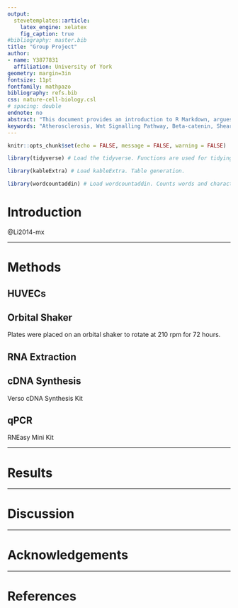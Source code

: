 ```yaml
---
output: 
  stevetemplates::article:
    latex_engine: xelatex
    fig_caption: true
#bibliography: master.bib
title: "Group Project"
author:
- name: Y3877831
  affiliation: University of York
geometry: margin=3in
fontsize: 11pt
fontfamily: mathpazo
bibliography: refs.bib
css: nature-cell-biology.csl
# spacing: double
endnote: no
abstract: "This document provides an introduction to R Markdown, argues for its benefits, and presents a sample manuscript template intended for an academic audience. I include basic syntax to R Markdown and a minimal working example of how the analysis itself can be conducted within R with the `knitr` package."
keywords: "Atherosclerosis, Wnt Signalling Pathway, Beta-catenin, Shear Stress, Human Umbilical Vein Endothelial Cells (HUVECs), Angiopoietin-2, Axin, Thrombospondin-1."
---
```


```r
knitr::opts_chunk$set(echo = FALSE, message = FALSE, warning = FALSE)
```

```r
library(tidyverse) # Load the tidyverse. Functions are used for tidying data and creating plots via ggplot2.

library(kableExtra) # Load kableExtra. Table generation.

library(wordcountaddin) # Load wordcountaddin. Counts words and characters in text in an R markdown document.
```

# Introduction

\@Li2014-mx

```{=plain}
<!-- 
Description of the background to the investigation 
An account of relevant literature
A clear statement of the major aims (or hypotheses) of the investigation
What is the question your project is asking and why it is a good question?
It should explain the basic nature of the problem and how your work seeks to extend scientific knowledge in the area. 
Be concise. Space is limited, so make sure that the literature you cover is directly relevant to your project. 
Start broad, then focus in.
End with a clear statement of aims (and/or hypotheses).-->
```

------------------------------------------------------------------------

# Methods

```{=plain}
<!-- 
A clear and concise description of the experimental methods used in the investigation.
Sufficient detail should be provided to enable the experiments to be reproduced.
Data figures and analysis should not be included in this section.-->
```
## HUVECs {.unnumbered}

## Orbital Shaker {.unnumbered}

Plates were placed on an orbital shaker to rotate at 210 rpm for 72 hours.

## RNA Extraction {.unnumbered}

## cDNA Synthesis {.unnumbered}

Verso cDNA Synthesis Kit

## qPCR {.unnumbered}

RNEasy Mini Kit

------------------------------------------------------------------------

# Results

```{=html}
<!-- 
Clear and well-structured description of findings 
Appropriate narrative of the experimental rationale and the major conclusions 
May include descriptions of problem solving and troubleshooting
Well-prepared and consistently presented tables and figures 
Numbered tables and figures with legends (captions).
Legends should provide enough information to allow the reader to understand the table/figure.
Get your figures and tables ready first
Use enough text to provide a clear narrative through those figures and tables
Do start with some basic results
Highlight the key findings, but don’t discuss them
Make sure statistics are reported in the correct format
Few references -->
```

------------------------------------------------------------------------

# Discussion

```{=html}
<!-- Do not simply recapitulate the results
Explore the wider meaning of the results
To what extent has your investigation addressed the aims provided in the introduction?
How have your findings advanced understanding of the problem under investigation?
How do your findings relate to previous studies in this area?
Based on your findings, what new investigations might be conducted?
Work in parallel with the introduction
Don’t just give a commentary of the results
How does your work compare with previous work?
Why might you have got different results?
How could you improve the project? (Don’t just say ‘collect more data’!) -->
```
<!-- In future look at vascular repair with scratch wound assay.  -->

------------------------------------------------------------------------

# Acknowledgements

------------------------------------------------------------------------

```{=tex}
\begin{flushright}
Word Count: `r word_count("report.Rmd")`. (report)

Word Count: `r word_count("main.Rmd")`. (main body - abstract)
\end{flushright}
```
# References

```{=html}
<!--
# References
\setlength{\parindent}{-0.2in}
\setlength{\leftskip}{0.2in}
\setlength{\parskip}{8pt}
\vspace*{-0.2in}
\noindent
-->
```
